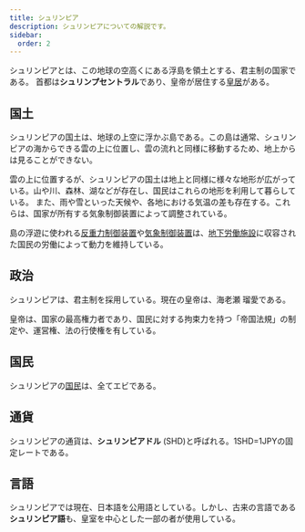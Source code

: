 ```yaml
---
title: シュリンピア
description: シュリンピアについての解説です。
sidebar:
  order: 2
---
```


シュリンピアとは、この地球の空高くにある浮島を領土とする、君主制の国家である。
首都は**シュリンプセントラル**であり、皇帝が居住する[皇居](/tales/imperial-palace)がある。

## 国土
シュリンピアの国土は、地球の上空に浮かぶ島である。この島は通常、シュリンピアの海からできる雲の上に位置し、雲の流れと同様に移動するため、地上からは見ることができない。

雲の上に位置するが、シュリンピアの国土は地上と同様に様々な地形が広がっている。山や川、森林、湖などが存在し、国民はこれらの地形を利用して暮らしている。
また、雨や雪といった天候や、各地における気温の差も存在する。これらは、国家が所有する気象制御装置によって調整されている。

島の浮遊に使われる[反重力制御装置](/tales/antigravity-controller)や[気象制御装置](/tales/weather-controller)は、[地下労働施設](/tales/undercamp)に収容された国民の労働によって動力を維持している。

## 政治
シュリンピアは、君主制を採用している。現在の皇帝は、海老瀬 瑠愛である。

皇帝は、国家の最高権力者であり、国民に対する拘束力を持つ「帝国法規」の制定や、運営権、法の行使権を有している。

## 国民
シュリンピアの[国民](/tales/citizens)は、全てエビである。

## 通貨
シュリンピアの通貨は、**シュリンピアドル** (SHD)と呼ばれる。1SHD=1JPYの固定レートである。

## 言語
シュリンピアでは現在、日本語を公用語としている。しかし、古来の言語である**シュリンピア語**も、皇室を中心とした一部の者が使用している。

